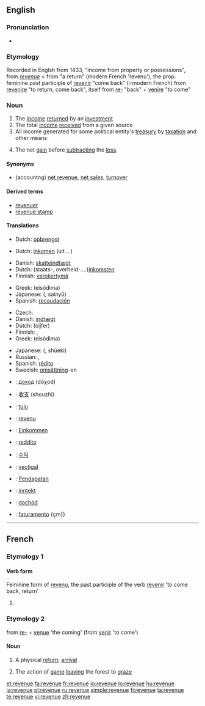 ==English==

===Pronunciation===
* {{audio|en-us-revenue.ogg|Audio (US)}}

===Etymology===
Recorded in Englsh from 1433, "income from property or possessions", from {{etyl|frm}} ''[[#French|revenue]]'' < from {{etyl|fro}} "a return" (modern French 'revenu'), the prop. feminine past participle of [[revenir]] "come back" (=modern French) from {{etyl|la}} [[revenire]] "to return, come back", itself from [[re-]] "back" + [[venire]] "to come"

===Noun===
{{wikipedia}}
{{en-noun}}

# The [[income]] [[return]]ed by an [[investment]]
# The total [[income]] [[receive]]d from a given source
# All income generated for some political entity's [[treasury]] by [[taxation]] and other means
# {{accounting}} The net [[gain]] before [[subtract]]ing the [[loss]].

====Synonyms====
* (accountng) [[net revenue]], [[net sales]], [[turnover]]

====Derived terms====
* [[revenuer]]
* [[revenue stamp]]

====Translations====
{{trans-top|income from an investment}}
* Dutch: [[opbrengst]]
{{trans-mid}}
{{trans-bottom}}

{{trans-top|total income from a given source}}
* Dutch: [[inkomen]] {{n}} (uit ...)
{{trans-mid}}
{{trans-bottom}}

{{trans-top|all income for some treasury by taxation e.a.}}
* Danish: [[skatteindtægt]] {{c}}
* Dutch: (staats-, overheid-....)[[inkomsten]] {{p}}
* Finnish: [[verokertymä]]
{{trans-mid}}
* Greek: {{t|el|εισόδημα|n|sc=Grek}} (eisódima)
* Japanese: {{Jpan|[[歳入]]}} ({{Jpan|[[さいにゅう]]}}, sainyū)
* Spanish: [[recaudación]]
{{trans-bottom}}

{{trans-top|net gain before subtracting the loss}}
* Czech: {{t-|cs|výnos|m}}
* Danish: [[indtægt]] {{c}}
* Dutch: {{t-|nl|omzet|m}}(cijfer)
* Finnish: {{t+|fi|tulot}}, {{t+|fi|liikevaihto}}
* Greek: {{t|el|εισόδημα|n|sc=Grek}} (eisódima)
{{trans-mid}}
* Japanese: {{Jpan|[[収益]]}} ({{Jpan|[[しゅうえき]]}}, shūeki)
* Russian: {{t+|ru|доход|m|tr=doχód|sc=Cyrl}}, {{t+|ru|выручка|f|tr=výručka|sc=Cyrl}}
* Spanish: [[rédito]]
* Swedish: [[omsättning]]-en
{{trans-bottom}}

{{checktrans-top}}
* {{ttbc|Bulgarian}}: [[доход]] (dóχod) {{m}}
* {{ttbc|Chinese}}: [[收支]] (shouzhi)
* {{ttbc|Estonian}}: [[tulu]]
* {{ttbc|French}}: [[revenu]] {{m}}
* {{ttbc|German}}: [[Einkommen]] {{n}}
* {{ttbc|Italian}}: [[reddito]]
{{trans-mid}}
* {{ttbc|Korean}}: [[수익]]
* {{ttbc|Latin}}: [[vectigal]]
* {{ttbc|Malay}}: [[Pendapatan]]
* {{ttbc|Norwegian}}: [[inntekt]]
* {{ttbc|Polish}}: [[dochód]]
* {{ttbc|Portuguese}}: [[faturamento]] {çm}}
{{trans-bottom}}

----

==French==

===Etymology 1===

====Verb form====
Feminine form of [[revenu]], the past participle of the verb [[revenir]] 'to come back, return'

# {{defn|French}}

===Etymology 2===
from [[re-]] + [[venue]] 'the coming' (from [[venir]] 'to come')

====Noun====
{{fr-noun|f}}

# A physical [[return]]; [[arrival]]
# {{hunting}} The action of [[game]] [[leaving]] the forest to [[graze]]

[[et:revenue]]
[[fa:revenue]]
[[fr:revenue]]
[[io:revenue]]
[[lo:revenue]]
[[hu:revenue]]
[[ja:revenue]]
[[pl:revenue]]
[[ru:revenue]]
[[simple:revenue]]
[[fi:revenue]]
[[ta:revenue]]
[[te:revenue]]
[[vi:revenue]]
[[zh:revenue]]